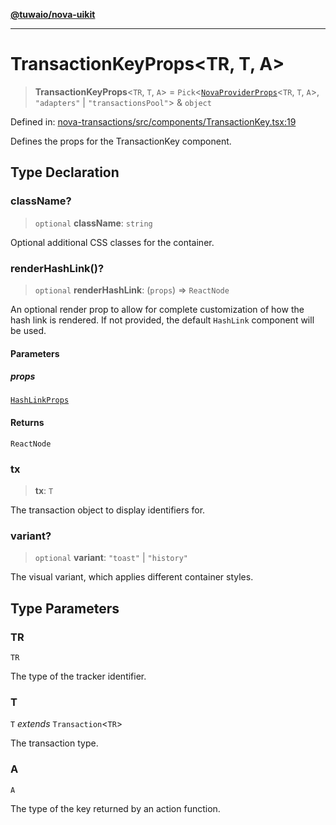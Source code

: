 [**@tuwaio/nova-uikit**](../../../README.md)

***

# TransactionKeyProps\<TR, T, A\>

> **TransactionKeyProps**\<`TR`, `T`, `A`\> = `Pick`\<[`NovaProviderProps`](../providers/type-aliases/NovaProviderProps.md)\<`TR`, `T`, `A`\>, `"adapters"` \| `"transactionsPool"`\> & `object`

Defined in: [nova-transactions/src/components/TransactionKey.tsx:19](https://github.com/TuwaIO/nova-uikit/blob/87cfc2dd068381a9f9b057c1747513f099faa808/packages/nova-transactions/src/components/TransactionKey.tsx#L19)

Defines the props for the TransactionKey component.

## Type Declaration

### className?

> `optional` **className**: `string`

Optional additional CSS classes for the container.

### renderHashLink()?

> `optional` **renderHashLink**: (`props`) => `ReactNode`

An optional render prop to allow for complete customization of how the hash link is rendered.
If not provided, the default `HashLink` component will be used.

#### Parameters

##### props

[`HashLinkProps`](HashLinkProps.md)

#### Returns

`ReactNode`

### tx

> **tx**: `T`

The transaction object to display identifiers for.

### variant?

> `optional` **variant**: `"toast"` \| `"history"`

The visual variant, which applies different container styles.

## Type Parameters

### TR

`TR`

The type of the tracker identifier.

### T

`T` *extends* `Transaction`\<`TR`\>

The transaction type.

### A

`A`

The type of the key returned by an action function.
